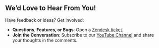 
## We’d Love to Hear From You!

Have feedback or ideas? Get involved:

- **Questions, Features, or Bugs**: Open a [Zendesk ticket](https://support.volkovlabs.io).
- **Join the Conversation**: Subscribe to our [YouTube Channel](https://youtube.com/@volkovlabs) and share your thoughts in the comments.

<Enterprise />
